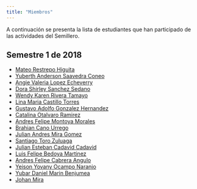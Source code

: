 ```yaml
---
title: "Miembros"
---
```


A continuación se presenta la lista de estudiantes que han participado de las actividades del Semillero.

## Semestre 1 de 2018

- [Mateo Restrepo Higuita](https://marestrepohi.github.io)
- [Yuberth Anderson Saavedra Coneo](https://yuasaavedraco.github.io)
- [Angie Valeria Lopez Echeverry](https://anvlopezec.github.io)
- [Dora Shirley Sanchez Sedano](https://dssanchezs.github.io)
- [Wendy Karen Rivera Tamayo](https://wkriverat.github.io)
- [Lina Maria Castillo Torres](https://lmcastillot.github.io)
- [Gustavo Adolfo Gonzalez Hernandez](https://gustavogonzalez1996.github.io/GustavoG)
- [Catalina Otalvaro Ramirez](https://caotalvarora.github.io)
- [Andres Felipe Montoya Morales](https://toyaestadistico.github.io)
- [Brahian Cano Urrego](https://bencuben.github.io)
- [Julian Andres Mira Gomez](https://jamirag.github.io)
- [Santiago Toro Zuluaga](https://satorozu.github.io)
- [Julian Esteban Cadavid Cadavid](https://jcadavidc.github.io)
- [Luis Felipe Bedoya Martinez](https://felbed.github.io)
- [Andres Felipe Cabrera Angulo](https://afcabreraa.github.io)
- [Yeison Yovany Ocampo Naranjo](https://yyocampon.github.io)
- [Yubar Daniel Marin Benjumea](https://ydmarinb.github.io)
- [Johan Mira](https://jfmirag.github.io)
